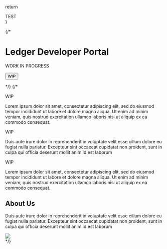  return <div className="intro">TEST</div>
}

<Homepage />

{/* <div className="intro">
	<h1>Ledger Developer Portal</h1>
	<p>WORK IN PROGRESS</p>
	<button>WIP</button>
</div> */}
{/* <div className="projects">
	<div className="work">
	  <p className="work-heading">WIP</p>
	  <p className="work-text">Lorem ipsum dolor sit amet, consectetur adipiscing elit, sed do eiusmod tempor incididunt ut labore et dolore magna aliqua. Ut enim ad minim veniam, quis nostrud exercitation ullamco laboris nisi ut aliquip ex ea commodo consequat. </p>
	</div>
	<div className="work">
	  <p className="work-heading">WIP</p>
	  <p className="work-text">Duis aute irure dolor in reprehenderit in voluptate velit esse cillum dolore eu fugiat nulla pariatur. Excepteur sint occaecat cupidatat non proident, sunt in culpa qui officia deserunt mollit anim id est laborum</p>
	</div>
	<div className="work">
	  <p className="work-heading">WIP</p>
	  <p className="work-text">Lorem ipsum dolor sit amet, consectetur adipiscing elit, sed do eiusmod tempor incididunt ut labore et dolore magna aliqua. Ut enim ad minim veniam, quis nostrud exercitation ullamco laboris nisi ut aliquip ex ea commodo consequat.</p>
	</div>
</div>
<div className="about-us">
	<div className="about-us-text">
	  <h2>About Us</h2>
	  <p>Duis aute irure dolor in reprehenderit in voluptate velit esse cillum dolore eu fugiat nulla pariatur. Excepteur sint occaecat cupidatat non proident, sunt in culpa qui officia deserunt mollit anim id est laborum</p>
	</div>
	<img src="/blockchain-cover.jpg" />
</div> */}
